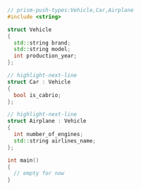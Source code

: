 ```cpp showLineNumbers
// prism-push-types:Vehicle,Car,Airplane
#include <string>

struct Vehicle
{
  std::string brand;
  std::string model;
  int production_year;
};

// highlight-next-line
struct Car : Vehicle
{
  bool is_cabrio;
};

// highlight-next-line
struct Airplane : Vehicle
{
  int number_of_engines;
  std::string airlines_name;
};

int main()
{
  // empty for now
}
```